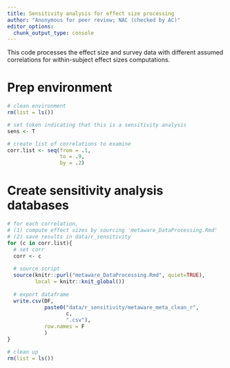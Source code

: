 ```yaml
---
title: Sensitivity analysis for effect size processing
author: "Anonymous for peer review; NAC (checked by AC)"
editor_options: 
  chunk_output_type: console
---
```

This code processes the effect size and survey data with different assumed correlations for within-subject effect sizes computations.

# Prep environment
```r
# clean environment
rm(list = ls())

# set token indicating that this is a sensitivity analysis
sens <- T

# create list of correlations to examine
corr.list <- seq(from = .1, 
                 to = .9, 
                 by = .2)
```

# Create sensitivity analysis databases
```r
# for each correlation, 
# (1) compute effect sizes by sourcing 'metaware_DataProcessing.Rmd'
# (2) save results in data/r_sensitivity
for (c in corr.list){
  # set corr
  corr <- c
  
  # source script
  source(knitr::purl("metaware_DataProcessing.Rmd", quiet=TRUE), 
         local = knitr::knit_global())
  
  # export dataframe
  write.csv(DF,
            paste0("data/r_sensitivity/metaware_meta_clean_r", 
                   c, 
                   ".csv"),
            row.names = F
            )
}

# clean up
rm(list = ls())
```

